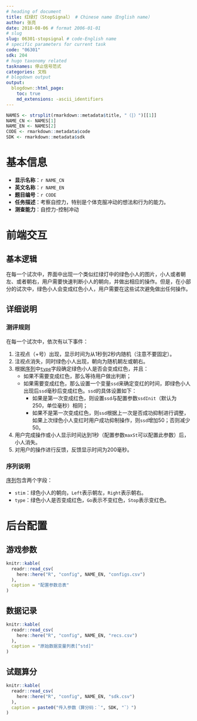 ```yaml
---
# heading of document
title: 红绿灯（StopSignal） # Chinese name（English name）
author: 张亮
date: 2018-08-06 # format 2006-01-01
# slug
slug: 06301-stopsignal # code-English name
# specific parameters for current task
code: "06301"
sdk: 204
# hugo taxonomy related
tasknames: 停止信号范式
categories: 文档
# blogdown output
output:
  blogdown::html_page:
    toc: true
    md_extensions: -ascii_identifiers
---
```


```r
NAMES <- strsplit(rmarkdown::metadata$title, "（|）")[[1]]
NAME_CN <- NAMES[1]
NAME_EN <- NAMES[2]
CODE <- rmarkdown::metadata$code
SDK <- rmarkdown::metadata$sdk
```

# 基本信息

* **显示名称**：`r NAME_CN`
* **英文名称**：`r NAME_EN`
* **题目编号**：`r CODE`
* **任务描述**：考察自控力，特别是个体克服冲动的想法和行为的能力。
* **测查能力**：自控力-控制冲动

# 前端交互

## 基本逻辑

在每一个试次中，界面中出现一个类似红绿灯中的绿色小人的图片，小人或者朝左、或者朝右，用户需要快速判断小人的朝向，并做出相应的操作。但是，在小部分的试次中，绿色小人会变成红色小人，用户需要在这些试次避免做出任何操作。

## 详细说明

### 测评规则

在每一个试次中，依次有以下事件：

1. 注视点（+号）出现，显示时间为从1秒到2秒内随机（注意不要固定）。
1. 注视点消失，同时绿色小人出现，朝向为随机朝左或朝右。
1. 根据[序列](/seq/06301_StopSignal.json){target="_blank"}中[`type`][序列说明]字段确定绿色小人是否会变成红色，并且：
    * 如果不需要变成红色，那么等待用户做出判断；
    * 如果需要变成红色，那么设置一个变量`ssd`来确定变红的时间，即绿色小人出现后`ssd`毫秒后变成红色。`ssd`的具体设置如下：
        + 如果是第一次变成红色，则设置`ssd`与配置参数`ssdInit`（默认为250，单位毫秒）相同；
        + 如果不是第一次变成红色，则`ssd`根据上一次是否成功抑制进行调整，如果上次绿色小人变红时用户成功抑制操作，则`ssd`增加50；否则减少50。
1. 用户完成操作或小人显示时间达到1秒（配置参数`maxSt`可以配置此参数）后，小人消失。
1. 对用户的操作进行反馈，反馈显示时间为200毫秒。

### 序列说明

[序列](/seq/06301_StopSignal.json){target="_blank"}包含两个字段：

* `stim`：绿色小人的朝向，`Left`表示朝左，`Right`表示朝右。
* `type`：绿色小人是否变成红色，`Go`表示不变红色，`Stop`表示变红色。

# 后台配置

## 游戏参数

```r
knitr::kable(
  readr::read_csv(
    here::here("R", "config", NAME_EN, "configs.csv")
  ),
  caption = "配置参数总表"
)
```

## 数据记录

```r
knitr::kable(
  readr::read_csv(
    here::here("R", "config", NAME_EN, "recs.csv")
  ),
  caption = "原始数据变量列表[^std]"
)
```

[^std]: 请参考[标准](`r blogdown::shortcode("relref", "standard")`)。

## 试题算分

```r
knitr::kable(
  readr::read_csv(
    here::here("R", "config", NAME_EN, "sdk.csv")
  ),
  caption = paste0("传入参数（算分码：`", SDK, "`）")
)
```
